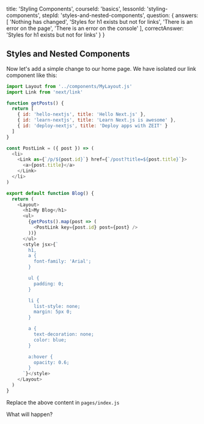
  title: 'Styling Components',
  courseId: 'basics',
  lessonId: 'styling-components',
  stepId: 'styles-and-nested-components',
  question: {
    answers: [
      'Nothing has changed',
      'Styles for h1 exists but not for links',
      'There is an error on the page',
      'There is an error on the console'
    ],
    correctAnswer: 'Styles for h1 exists but not for links'
  }
}

## Styles and Nested Components

Now let's add a simple change to our home page. We have isolated our link component like this:

```js
import Layout from '../components/MyLayout.js'
import Link from 'next/link'

function getPosts() {
  return [
    { id: 'hello-nextjs', title: 'Hello Next.js' },
    { id: 'learn-nextjs', title: 'Learn Next.js is awesome' },
    { id: 'deploy-nextjs', title: 'Deploy apps with ZEIT' }
  ]
}

const PostLink = ({ post }) => (
  <li>
    <Link as={`/p/${post.id}`} href={`/post?title=${post.title}`}>
      <a>{post.title}</a>
    </Link>
  </li>
)

export default function Blog() {
  return (
    <Layout>
      <h1>My Blog</h1>
      <ul>
        {getPosts().map(post => (
          <PostLink key={post.id} post={post} />
        ))}
      </ul>
      <style jsx>{`
        h1,
        a {
          font-family: 'Arial';
        }

        ul {
          padding: 0;
        }

        li {
          list-style: none;
          margin: 5px 0;
        }

        a {
          text-decoration: none;
          color: blue;
        }

        a:hover {
          opacity: 0.6;
        }
      `}</style>
    </Layout>
  )
}
```

Replace the above content in `pages/index.js`

What will happen?

